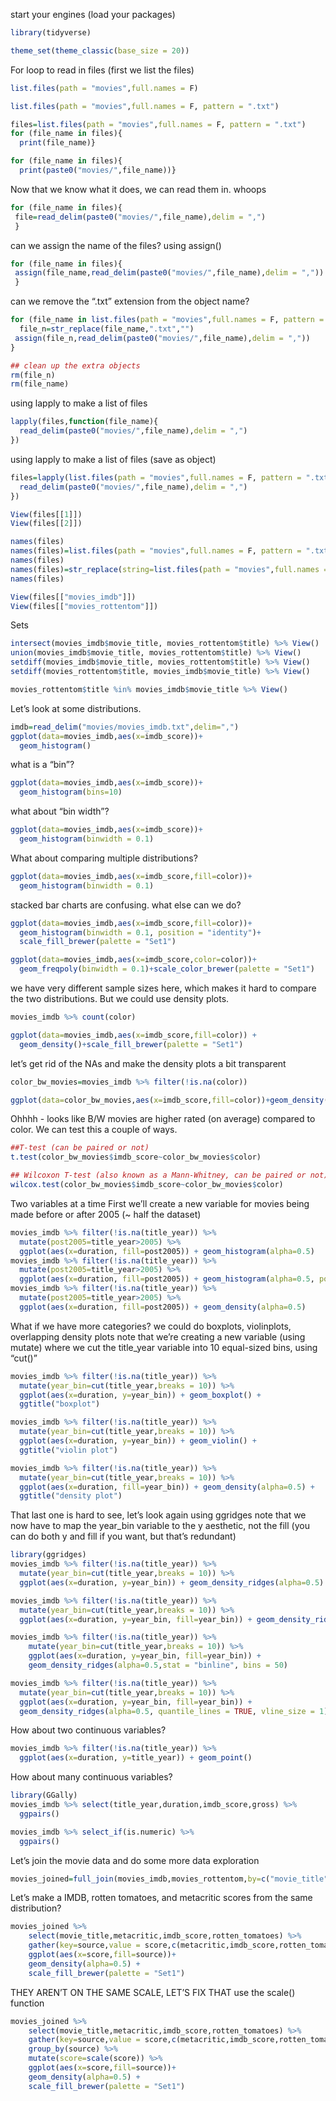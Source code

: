 start your engines (load your packages)
```r
library(tidyverse)

theme_set(theme_classic(base_size = 20)) 
```

For loop to read in files (first we list the files)
```r
list.files(path = "movies",full.names = F)

list.files(path = "movies",full.names = F, pattern = ".txt")

files=list.files(path = "movies",full.names = F, pattern = ".txt")
for (file_name in files){
  print(file_name)}

for (file_name in files){
  print(paste0("movies/",file_name))}
```

Now that we know what it does, we can read them in. whoops
```r
for (file_name in files){
 file=read_delim(paste0("movies/",file_name),delim = ",")
 }
```


can we assign the name of the files? using assign()
```r
for (file_name in files){
 assign(file_name,read_delim(paste0("movies/",file_name),delim = ","))
 }
```

can we remove the ".txt" extension from the object name?
```r
for (file_name in list.files(path = "movies",full.names = F, pattern = ".txt")){
  file_n=str_replace(file_name,".txt","")
 assign(file_n,read_delim(paste0("movies/",file_name),delim = ","))
}

## clean up the extra objects
rm(file_n)
rm(file_name)
```


using lapply to make a list of files
```r
lapply(files,function(file_name){
  read_delim(paste0("movies/",file_name),delim = ",")
})
```

using lapply to make a list of files (save as object)
```r
files=lapply(list.files(path = "movies",full.names = F, pattern = ".txt"),function(file_name){
  read_delim(paste0("movies/",file_name),delim = ",")
})

View(files[[1]])
View(files[[2]])

names(files)
names(files)=list.files(path = "movies",full.names = F, pattern = ".txt")
names(files)
names(files)=str_replace(string=list.files(path = "movies",full.names = F, pattern = ".txt"),pattern = ".txt",replacement = "")
names(files)

View(files[["movies_imdb"]])
View(files[["movies_rottentom"]])
```

Sets
```r
intersect(movies_imdb$movie_title, movies_rottentom$title) %>% View()
union(movies_imdb$movie_title, movies_rottentom$title) %>% View()
setdiff(movies_imdb$movie_title, movies_rottentom$title) %>% View()
setdiff(movies_rottentom$title, movies_imdb$movie_title) %>% View()

movies_rottentom$title %in% movies_imdb$movie_title %>% View()
```

Let's look at some distributions. 
```r
imdb=read_delim("movies/movies_imdb.txt",delim=",")
ggplot(data=movies_imdb,aes(x=imdb_score))+
  geom_histogram()
```

what is a "bin"?
```r
ggplot(data=movies_imdb,aes(x=imdb_score))+
  geom_histogram(bins=10)
```

what about "bin width"?
```r
ggplot(data=movies_imdb,aes(x=imdb_score))+
  geom_histogram(binwidth = 0.1)
```

What about comparing multiple distributions?
```r
ggplot(data=movies_imdb,aes(x=imdb_score,fill=color))+
  geom_histogram(binwidth = 0.1)
```

stacked bar charts are confusing. what else can we do?
```r
ggplot(data=movies_imdb,aes(x=imdb_score,fill=color))+
  geom_histogram(binwidth = 0.1, position = "identity")+
  scale_fill_brewer(palette = "Set1")

ggplot(data=movies_imdb,aes(x=imdb_score,color=color))+
  geom_freqpoly(binwidth = 0.1)+scale_color_brewer(palette = "Set1")
```

we have very different sample sizes here, which makes it hard to compare the two distributions. But we could use density plots. 
```r
movies_imdb %>% count(color)

ggplot(data=movies_imdb,aes(x=imdb_score,fill=color)) +
  geom_density()+scale_fill_brewer(palette = "Set1")
```

let's get rid of the NAs and make the density plots a bit transparent
```r
color_bw_movies=movies_imdb %>% filter(!is.na(color))

ggplot(data=color_bw_movies,aes(x=imdb_score,fill=color))+geom_density(alpha=0.5)+scale_fill_brewer(palette = "Set1")
```

Ohhhh - looks like B/W movies are higher rated (on average) compared to color. We can test this a couple of ways. 
```r
##T-test (can be paired or not)
t.test(color_bw_movies$imdb_score~color_bw_movies$color)

## Wilcoxon T-test (also known as a Mann-Whitney, can be paired or not)
wilcox.test(color_bw_movies$imdb_score~color_bw_movies$color)
```

Two variables at a time
First we'll create a new variable for movies being made before or after 2005 (~ half the dataset)
```r
movies_imdb %>% filter(!is.na(title_year)) %>% 
  mutate(post2005=title_year>2005) %>% 
  ggplot(aes(x=duration, fill=post2005)) + geom_histogram(alpha=0.5)
movies_imdb %>% filter(!is.na(title_year)) %>%
  mutate(post2005=title_year>2005) %>% 
  ggplot(aes(x=duration, fill=post2005)) + geom_histogram(alpha=0.5, position="identity")
movies_imdb %>% filter(!is.na(title_year)) %>%
  mutate(post2005=title_year>2005) %>% 
  ggplot(aes(x=duration, fill=post2005)) + geom_density(alpha=0.5)
```

What if we have more categories?
we could do boxplots, violinplots, overlapping density plots
note that we're creating a new variable (using mutate) where we cut the title_year variable into 10 equal-sized bins, using "cut()"
```r
movies_imdb %>% filter(!is.na(title_year)) %>% 
  mutate(year_bin=cut(title_year,breaks = 10)) %>% 
  ggplot(aes(x=duration, y=year_bin)) + geom_boxplot() +
  ggtitle("boxplot")

movies_imdb %>% filter(!is.na(title_year)) %>% 
  mutate(year_bin=cut(title_year,breaks = 10)) %>% 
  ggplot(aes(x=duration, y=year_bin)) + geom_violin() +
  ggtitle("violin plot")

movies_imdb %>% filter(!is.na(title_year)) %>% 
  mutate(year_bin=cut(title_year,breaks = 10)) %>% 
  ggplot(aes(x=duration, fill=year_bin)) + geom_density(alpha=0.5) +
  ggtitle("density plot")
```

That last one is hard to see, let's look again using ggridges
note that we now have to map the year_bin variable to the y aesthetic, not the fill (you can do both y and fill if you want, but that's redundant)
```r
library(ggridges)
movies_imdb %>% filter(!is.na(title_year)) %>% 
  mutate(year_bin=cut(title_year,breaks = 10)) %>% 
  ggplot(aes(x=duration, y=year_bin)) + geom_density_ridges(alpha=0.5)

movies_imdb %>% filter(!is.na(title_year)) %>% 
  mutate(year_bin=cut(title_year,breaks = 10)) %>% 
  ggplot(aes(x=duration, y=year_bin, fill=year_bin)) + geom_density_ridges(alpha=0.5)

movies_imdb %>% filter(!is.na(title_year)) %>% 
    mutate(year_bin=cut(title_year,breaks = 10)) %>% 
    ggplot(aes(x=duration, y=year_bin, fill=year_bin)) +
    geom_density_ridges(alpha=0.5,stat = "binline", bins = 50)

movies_imdb %>% filter(!is.na(title_year)) %>% 
  mutate(year_bin=cut(title_year,breaks = 10)) %>% 
  ggplot(aes(x=duration, y=year_bin, fill=year_bin)) + 
  geom_density_ridges(alpha=0.5, quantile_lines = TRUE, vline_size = 1)

```

How about two continuous variables? 
```r
movies_imdb %>% filter(!is.na(title_year)) %>% 
  ggplot(aes(x=duration, y=title_year)) + geom_point()
```

How about many continuous variables?
```r
library(GGally)
movies_imdb %>% select(title_year,duration,imdb_score,gross) %>% 
  ggpairs()

movies_imdb %>% select_if(is.numeric) %>% 
  ggpairs()
```






Let's join the movie data and do some more data exploration
```r
movies_joined=full_join(movies_imdb,movies_rottentom,by=c("movie_title"="title"))
```

Let's make a  IMDB, rotten tomatoes, and metacritic scores from the same distribution?
```r
movies_joined %>% 
    select(movie_title,metacritic,imdb_score,rotten_tomatoes) %>%
    gather(key=source,value = score,c(metacritic,imdb_score,rotten_tomatoes)) %>%
    ggplot(aes(x=score,fill=source))+
    geom_density(alpha=0.5) +
    scale_fill_brewer(palette = "Set1")
```

THEY AREN'T ON THE SAME SCALE, LET'S FIX THAT
use the scale() function
```r
movies_joined %>% 
    select(movie_title,metacritic,imdb_score,rotten_tomatoes) %>%
    gather(key=source,value = score,c(metacritic,imdb_score,rotten_tomatoes)) %>%
    group_by(source) %>%
    mutate(score=scale(score)) %>%
    ggplot(aes(x=score,fill=source))+
    geom_density(alpha=0.5) +
    scale_fill_brewer(palette = "Set1")

```
